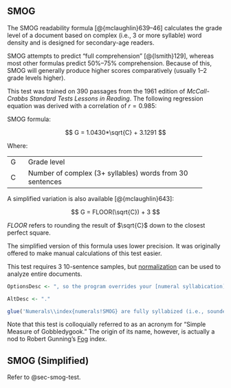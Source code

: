 ## SMOG\index{SMOG|(ii} {#sec-smog-test}

The SMOG readability formula [@{mclaughlin}639–46] calculates the grade level of a document based on complex (i.e., 3 or more syllable) word density and is designed for secondary-age readers.

SMOG attempts to predict "full comprehension" [@{lsmith}129], whereas most other formulas predict 50%–75% comprehension. Because of this, SMOG will generally produce higher scores comparatively (usually 1–2 grade levels higher).

This test was trained on 390 passages from the 1961 edition of *McCall-Crabbs Standard Tests Lessons in Reading*. The following regression equation was derived with a correlation of $r = 0.985$:

SMOG formula:

$$
G = 1.0430*\sqrt{C} + 3.1291
$$

Where:

+:----+:---------------------------------------------------------+
| G   | Grade level                                              |
+-----+----------------------------------------------------------+
| C   | Number of complex (3+ syllables) words from 30 sentences |
+-----+----------------------------------------------------------+

A simplified variation is also available [@{mclaughlin}643]:

$$
G = FLOOR(\sqrt{C}) + 3
$$

$FLOOR$ refers to rounding the result of $\sqrt{C}$ down to the closest perfect square.

::: {.notesection data-latex=""}
The simplified version of this formula uses lower precision. It was originally offered to make manual calculations of this test easier.
:::

This test requires 3 10-sentence samples, but [normalization](#sec-glossary) can be used to analyze entire documents.

```r
OptionsDesc <- ", so the program overrides your [numeral syllabication](#sec-numsyllable) setting when calculating it."

AltDesc <- "."

glue('Numerals\\index{numerals!SMOG} are fully syllabized (i.e., sounded out) for this test$if_else(UserManualMode, OptionsDesc, AltDesc)^', .open='$', .close='^')
```

Note that this test is colloquially referred to as an acronym for "Simple Measure of Gobbledygook." The origin of its name, however, is actually a nod to Robert Gunning's [Fog](#sec-gunning-fog-test) index.

\index{SMOG|)}

## SMOG (Simplified)\index{SMOG!variations!SMOG (simplified))} {#sec-smog-test-simplified}

Refer to @sec-smog-test.

\newpage
